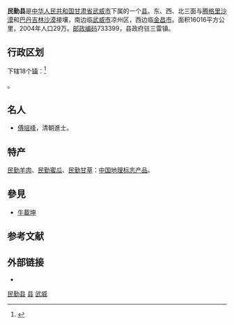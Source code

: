 {{Infobox China County
|county  = 民勤县
|Photo =紅崖山水庫一景-1.JPG
|Photoname=[[紅崖山水庫|紅崖山水庫]]
|officerTitle=县委书记
|officer=费生云
|officerTitle2=县长
|officer2=黄　霓
|map = Location of Minqin within Gansu (China).png
|mapsize = 220px
|Pinyin   = 
|Belong = [[甘肃省|甘肃省]][[武威市|武威市]]
|Types= [[县|县]]
|admincode =
|founded =
|seat =三雷镇
|division=
|town=
|township=
|subdistrict=
|area = 16016
|area land =
|area water =
|census yr = 
|pop =29万人
|density =
|postcode =733300
|areacode=0935
|carlicense=
|web = 
}}
'''民勤县'''是[[中华人民共和国|中华人民共和国]][[甘肃省|甘肃省]][[武威市|武威市]]下属的一个[[县|县]]。东、西、北三面与[[腾格里沙漠|腾格里沙漠]]和[[巴丹吉林沙漠|巴丹吉林沙漠]]接壤，南边临[[武威市|武威市]]凉州区，西边临[[金昌市|金昌市]]。面积16016平方公里，2004年人口29万。[[邮政编码|邮政编码]]733399，县政府驻三雷镇。

== 行政区划 ==
{{PAGENAMEBASE}}下辖18个[[镇|镇]]：<ref>{{PRC admin/ref sgc|62/06/21/000/000}}</ref>

{{PRC admin/children|62/06/21/000/000}}。

==名人==
*[[傅培峰|傅培峰]]，清朝進士。

==特产==
[[民勤羊肉|民勤羊肉]]、[[民勤蜜瓜|民勤蜜瓜]]、[[民勤甘草|民勤甘草]]：[[中国地理标志产品|中国地理标志产品]]。

==參見==
*[[牛載坤|牛載坤]]

== 参考文献 ==
{{reflist}}

== 外部链接 ==
* {{Official website|http://www.minqin.gov.cn/|name=民勤县人民政府}}

{{民勤县行政区划}}
{{武威市行政区划}}
{{甘肃行政区划}}

[[Category:民勤县|]]
[[Category:武威区县|县]]
[[Category:甘肃省县份|武威]]